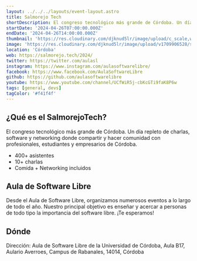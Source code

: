 ```yaml
---
layout: ../../../layouts/event-layout.astro
title: Salmorejo Tech
shortDescription: El congreso tecnológico más grande de Córdoba. Un día repleto de charlas, software y networking donde compartir y hacer comunidad con profesionales, estudiantes y empresarios de Córdoba.
startDate: '2024-04-26T07:00:00.000Z'
endDate: '2024-04-26T14:00:00.000Z'
thumbnail: 'https://res.cloudinary.com/djknud5lr/image/upload/c_scale,w_600/v1709906528/salmorejo.avif'
image: 'https://res.cloudinary.com/djknud5lr/image/upload/v1709906528/salmorejo.avif'
location: 'Córdoba'
web: https://salmorejo.tech/2024/
twitter: https://twitter.com/aulasl
instagram: https://www.instagram.com/aulasoftwarelibre/
facebook: https://www.facebook.com/AulaSoftwareLibre
github: https://github.com/aulasoftwarelibre
youtube: https://www.youtube.com/channel/UCfWiR5j-cbKcGTi9faK8P6w
tags: [general, devs]
tagColor: '#f41f4f'
---
```



## ¿Qué es el SalmorejoTech? 

El congreso tecnológico más grande de Córdoba. Un día repleto de charlas, software y networking donde compartir y hacer comunidad con profesionales, estudiantes y empresarios de Córdoba.

- 400+ asistentes
- 10+ charlas
- Comida + Networking incluidos

## Aula de Software Libre 

Desde el Aula de Software Libre, organizamos numerosos eventos a lo largo de todo el año. Nuestro principal objetivo es enseñar y acercar a personas de todo tipo la importancia del software libre. ¡Te esperamos!

## Dónde

Dirección: Aula de Software Libre de la Universidad de Córdoba, Aula B17, Aulario Averroes, Campus de Rabanales, 14014, Córdoba

<GoogleMap
  src="https://www.google.com/maps/embed?pb=!1m18!1m12!1m3!1d3147.6962218983613!2d-4.721466099999999!3d37.91416259999999!2m3!1f0!2f0!3f0!3m2!1i1024!2i768!4f13.1!3m3!1m2!1s0xd6ce070a8609fe1%3A0x7cd7a2dbda19c344!2sAula%20de%20Software%20Libre%20de%20la%20Universidad%20de%20C%C3%B3rdoba!5e0!3m2!1ses!2ses!4v1669009917207!5m2!1ses!2ses"
  ariaLabel="Aula de Software Libre de la Universidad de Córdoba, Aula B17, Aulario Averroes, Campus de Rabanales, 14014, Córdoba"
/>
